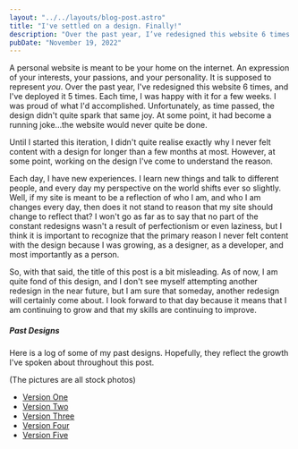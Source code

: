 ```yaml
---
layout: "../../layouts/blog-post.astro"
title: "I've settled on a design. Finally!"
description: "Over the past year, I’ve redesigned this website 6 times. Deployed it 5 times. Here's what I learned."
pubDate: "November 19, 2022"
---
```


A personal website is meant to be your home on the internet. An expression of your interests, your passions, and your personality. It is supposed to represent _you_. Over the past year, I've redesigned this website 6 times, and I've deployed it 5 times.
Each time, I was happy with it for a few weeks. I was proud of what I'd accomplished. Unfortunately, as time passed, the design didn't quite spark that same joy. At some point, it had become a running joke...the website would never quite be done.

Until I started this iteration, I didn't quite realise exactly why I never felt content with a design for longer than a few months at most. However, at some point, working on the design I've come to understand the reason.

Each day, I have new experiences. I learn new things and talk to different people, and every day my perspective on the world shifts ever so slightly. Well, if my site is meant to be a reflection of who I am, and who I am changes every day, then does it not stand to reason that my site should change to reflect that?
I won't go as far as to say that no part of the constant redesigns wasn't a result of perfectionism or even laziness, but I think it is important to recognize that the primary reason I never felt content with the design because I was growing, as a designer, as a developer, and most importantly as a person.

So, with that said, the title of this post is a bit misleading. As of now, I am quite fond of this design, and I don't see myself attempting another redesign in the near future, but I am sure that someday, another redesign will certainly come about. I look forward to that day because it means that I am continuing to grow and that my skills are continuing to improve.

##### Past Designs

Here is a log of some of my past designs. Hopefully, they reflect the growth I've spoken about throughout this post.

(The pictures are all stock photos)

- [Version One](https://portfolio-ngevcbx5x-idarklightning.vercel.app/)
- [Version Two](https://portfolio-24rpnrweu-idarklightning.vercel.app/)
- [Version Three](https://portfolio-bz3idcadh-idarklightning.vercel.app/)
- [Version Four](https://portfolio-git-v3-idarklightning.vercel.app/)
- [Version Five](https://portfolio-f3gfbvrjo-idarklightning.vercel.app/)
